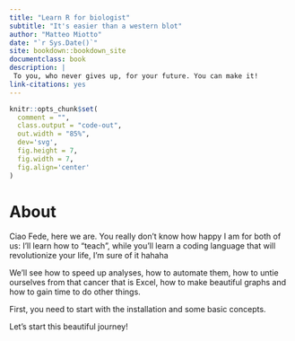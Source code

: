 ```yaml
--- 
title: "Learn R for biologist"
subtitle: "It's easier than a western blot"
author: "Matteo Miotto"
date: "`r Sys.Date()`"
site: bookdown::bookdown_site
documentclass: book
description: |
 To you, who never gives up, for your future. You can make it!
link-citations: yes
---
```


```r
knitr::opts_chunk$set(
  comment = "",
  class.output = "code-out",
  out.width = "85%",
  dev='svg',
  fig.height = 7, 
  fig.width = 7, 
  fig.align='center'
)
```

# About {-}
Ciao Fede, here we are. You really don't know how happy I am for both of us: I'll learn how to "teach", while you'll learn a coding language that will revolutionize your life, I'm sure of it hahaha

We'll see how to speed up analyses, how to automate them, how to untie ourselves from that cancer that is Excel, how to make beautiful graphs and how to gain time to do other things.

First, you need to start with the installation and some basic concepts.

Let's start this beautiful journey!